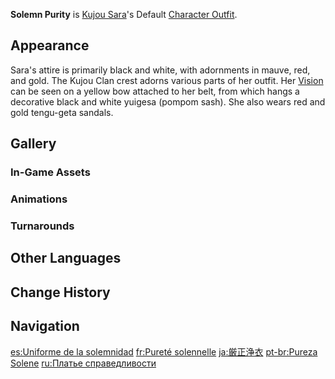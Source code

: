 {{Outfit Infobox
|id           = 201500
|image        = <gallery>
Character Kujou Sara Full Wish.png|Wish
Character Kujou Sara Game.png|In-Game
</gallery>
|character    = Kujou Sara
|type         = Default
|description  = Kujou Sara's outfit. Prim and proper, it is a garment worthy of an Archon's devout servant.
|obtain       = Unlocked upon obtaining character
}}
'''Solemn Purity''' is [[Kujou Sara]]'s Default [[Character Outfit]].

==Appearance==
<!-- Keep appearance section short and concise. Limit to 1-2 paragraphs (preferably 1 paragraph) with 3-4 sentences each. -->
Sara's attire is primarily black and white, with adornments in mauve, red, and gold. The Kujou Clan crest adorns various parts of her outfit. Her {{Electro}} [[Vision]] can be seen on a yellow bow attached to her belt, from which hangs a decorative black and white yuigesa (pompom sash). She also wears red and gold tengu-geta sandals.

==Gallery==
===In-Game Assets===
{{Assets/Outfit|Solemn Purity|nomain=1}}

===Animations===
{{Preview/CharacterAnimations|Kujou Sara|nocaption=1}}

===Turnarounds===
{{Turnarounds}}

==Other Languages==
{{Other Languages
|en      = Solemn Purity
|zhs     = 严正净衣
|zhs_rm  = Yánzhèng jìng yī
|zht     = 嚴正淨衣
|zht_rm  = Yánzhèng jìng yī
|zh_tl   = Solemn and Clean Clothing
|ja      = 厳正浄衣
|ja_rm   = Gensai Joue
|ja_tl   = Strict Costume
|ko      = 엄정한 예복
|ko_tl   = Strict Formal Dress
|es      = Uniforme de la solemnidad
|es_tl   = Uniform of Solemnity
|fr      = Pureté solennelle
|fr_tl   = Solemn Purity
|ru      = Платье справедливости
|ru_tl   = Dress of Justice
|th      = ความเที่ยงตรงที่ใสสะอาด
|th_rm   = Khwam thiangtrong thi saisaat
|th_tl   = Flawless Precision
|vi      = Tịnh Y
|vi_tl   = Clean Clothing
|de      = Feierliche Reinheit
|de_tl   = Solemn Purity
|id      = Solemn Purity
|pt      = Pureza Solene
|pt_tl   = Solemn Purity
|tr      = Saf Ciddiyet
|tr_tl   = Pure Solemnity
|it      = Purezza solenne
|it_tl   = Solemn Purity
}}

==Change History==
{{Change History|2.1}}

==Navigation==
{{Dressing Room Navbox|type=outfit}}

[[es:Uniforme de la solemnidad]]
[[fr:Pureté solennelle]]
[[ja:厳正浄衣]]
[[pt-br:Pureza Solene]]
[[ru:Платье справедливости]]